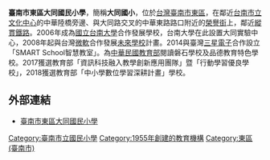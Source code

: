 {{Infobox School
|name           = 臺南市東區大同國民小學 
|other_name     = Tainan Municipal East District Datong Elementary School
|image          = 
|motto          = 
|established    = 1955年
|country        = {{TWN}}
|type           = 市立國民小學
|affiliation    = 公立
|district       = 
|grades         = 一年級至六年級，幼兒園
|president      = 
|principal      = 李素珍
|dean           = 
|faculty        = 
|staff          =64
|students       =311
|conference     = 
|colors         =
|mascot         = 
|free_label     = 
|free_text      = 
|magazine       =
|location       = [[臺南市|臺南市]][[東區_(臺南市)|東區]]大福里25鄰榮譽街30號
|telephone      = +886 6 215 7589
|fax            = +886 6 215 8125 
|information    =
|website        = http://www.ttes.tn.edu.tw/
}}
'''臺南市東區大同國民小學'''，簡稱'''大同國小'''，位於[[台灣|台灣]][[臺南市|臺南市]][[東區_(臺南市)|東區]]，在鄰近[[台南市立文化中心|台南市立文化中心]]的中華陸橋旁邊、與大同路交叉的中華東路路口附近的[[榮譽街|榮譽街]]上，鄰近[[縱貫鐵路|縱貫鐵路]]。2006年成為[[國立台南大學|國立台南大學]]合作發展學校，台南大學在此設置大同實驗中心，2008年起與台灣[[微軟|微軟]]合作發展[[未來學校|未來學校]]計畫。2014與臺灣[[三星電子|三星電子]]合作設立「SMART School智慧教室」。為[[中華民國教育部|中華民國教育部]]閱讀磐石學校及品德教育特色學校。2017獲選教育部「資訊科技融入教學創新應用團隊」暨「行動學習優良學校」，2018獲選教育部「中小學數位學習深耕計畫」學校。

== 外部連結 ==
* [http://www.ttes.tn.edu.tw/ 臺南市東區大同國民小學] {{Wayback|url=http://www.ttes.tn.edu.tw/ |date=20090805170336 }}

{{臺南市國民中小學}}

{{TW-edu-stub}}
[[Category:臺南市立國民小學|Category:臺南市立國民小學]]
[[Category:1955年創建的教育機構|Category:1955年創建的教育機構]]
[[Category:東區_(臺南市)|Category:東區 (臺南市)]]